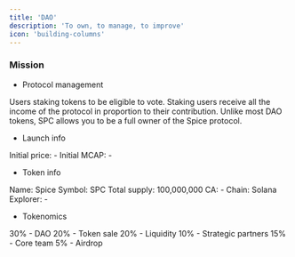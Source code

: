 ```yaml
---
title: 'DAO'
description: 'To own, to manage, to improve'
icon: 'building-columns'
---
```


### Mission

* Protocol management

Users staking tokens to be eligible to vote. Staking users receive all the income of the protocol in proportion to their contribution. Unlike most DAO tokens, SPC allows you to be a full owner of the Spice protocol.

* Launch info

Initial price: -
Initial MCAP: -

* Token info

Name: Spice
Symbol: SPC
Total supply: 100,000,000
CA: -
Chain: Solana
Explorer: -

* Tokenomics

30% - DAO
20% - Token sale
20% - Liquidity
10% - Strategic partners
15% - Core team
5% - Airdrop